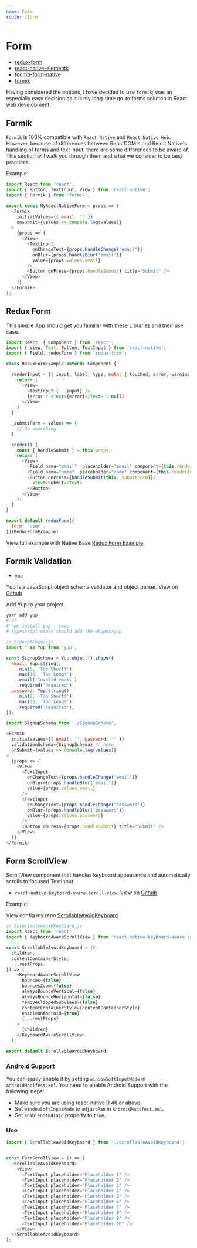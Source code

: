 ```yaml
---
name: Form
route: /form
---
```


# Form

- [redux-form](https://redux-form.com/7.4.2/)
- [react-native-elements](https://github.com/react-native-training/react-native-elements)
- [tcomb-form-native](https://github.com/gcanti/tcomb-form-native)
- [formik](https://github.com/jaredpalmer/formik)


Having considered the options, I have decided to use `formik`; 
was an especially easy decision as it is my long-time go-to forms solution in React web development.


## Formik

`Formik` is 100% compatible with `React Native` and `React Native Web`. 
However, because of differences between ReactDOM's and React Native's handling of forms and text input, 
there are some differences to be aware of. 
This section will walk you through them and what we consider to be best practices.


Example:

```js
import React from 'react';
import { Button, TextInput, View } from 'react-native';
import { Formik } from 'formik';

export const MyReactNativeForm = props => (
  <Formik
    initialValues={{ email: '' }}
    onSubmit={values => console.log(values)}
  >
    {props => (
      <View>
        <TextInput
          onChangeText={props.handleChange('email')}
          onBlur={props.handleBlur('email')}
          value={props.values.email}
        />
        <Button onPress={props.handleSubmit} title="Submit" />
      </View>
    )}
  </Formik>
);
```


## Redux Form

This simple App should get you familiar with these Libraries and their use case.

```js
import React, { Component } from 'react';
import { View, Text, Button, TextInput } from 'react-native';
import { Field, reduxForm } from 'redux-form';

class ReduxFormExample extends Component {

  renderInput = ({ input, label, type, meta: { touched, error, warning } }) => {
    return (
      <View>
        <TextInput {...input} />
        {error ? <Text>{error}</Text> : null}
      </View>
    )
  }

  _submitForm = values => {
    // Do something
  }

  render() {
    const { handleSubmit } = this.props;
    return (
      <View>
        <Field name="email"  placeholder="email" component={this.renderInput} />
        <Field name="name"  placeholder="name" component={this.renderInput} />
        <Button onPress={handleSubmit(this._submitForm)}>
          <Text>Submit</Text>
        </Button>
      </View>
    );
  }
}

export default reduxForm({
  form: 'user',
})(ReduxFormExample)
```

View full example with Native Base [Redux Form Example](https://docs.nativebase.io/docs/examples/ReduxFormExample.html)


## Formik Validation

- `yup`

Yup is a JavaScript object schema validator and object parser. View on [Github](https://github.com/jquense/yup)

Add Yup to your project

```sh
yarn add yup
# or
# npm install yup --save
# typescript users should add the @types/yup
```

```js
// SignupSchema.js
import * as Yup from 'yup';

const SignupSchema = Yup.object().shape({
  email: Yup.string()
    .min(6, 'Too Short!')
    .max(30, 'Too Long!')
    .email('Invalid email')
    .required('Required'),
  password: Yup.string()
    .min(8, 'Too Short!')
    .max(20, 'Too Long!')
    .required('Required'),
});
```

```js
import SignupSchema from './SignupSchema';

<Formik
  initialValues={{ email: '', password: '' }}
  validationSchema={SignupSchema} // here
  onSubmit={values => console.log(values)}
>
  {props => (
    <View>
      <TextInput
        onChangeText={props.handleChange('email')}
        onBlur={props.handleBlur('email')}
        value={props.values.email}
      />
      <TextInput
        onChangeText={props.handleChange('password')}
        onBlur={props.handleBlur('password')}
        value={props.values.password}
      />
      <Button onPress={props.handleSubmit} title="Submit" />
    </View>
  )}
</Formik>
```

## Form ScrollView

ScrollView component that handles keyboard appearance and automatically scrolls to focused TextInput.

- `react-native-keyboard-aware-scroll-view`. View on [Github](https://github.com/APSL/react-native-keyboard-aware-scroll-view)

Example: 

View config my repo [ScrollableAvoidKeyboard](https://github.com/tuantvk/react-native-flawless-ui/blob/master/src/common/ScrollableAvoidKeyboard.js)

```js
// ScrollableAvoidKeyboard.js
import React from 'react';
import { KeyboardAwareScrollView } from 'react-native-keyboard-aware-scroll-view';

const ScrollableAvoidKeyboard = ({
  children,
  contentContainerStyle,
  ...restProps,
}) => (
    <KeyboardAwareScrollView
      bounces={false}
      bouncesZoom={false}
      alwaysBounceVertical={false}
      alwaysBounceHorizontal={false}
      removeClippedSubviews={false}
      contentContainerStyle={contentContainerStyle}
      enableOnAndroid={true}
      {...restProps}
    >
      {children}
    </KeyboardAwareScrollView>
  );

export default ScrollableAvoidKeyboard;
```

### Android Support

You can easily enable it by setting `windowSoftInputMode` in `AndroidManifest.xml`.
You need to enable Android Support with the following steps:

- Make sure you are using react-native 0.46 or above.
- Set `windowSoftInputMode` to `adjustPan` in `AndroidManifest.xml`.
- Set `enableOnAndroid` property to `true`.


### Use 

```js
import { ScrollableAvoidKeyboard } from './ScrollableAvoidKeyboard';


const FormScrollView = () => (
  <ScrollableAvoidKeyboard>
    <View>
      <TextInput placeholder="Placeholder 1" />
      <TextInput placeholder="Placeholder 2" />
      <TextInput placeholder="Placeholder 3" />
      <TextInput placeholder="Placeholder 4" />
      <TextInput placeholder="Placeholder 5" />
      <TextInput placeholder="Placeholder 6" />
      <TextInput placeholder="Placeholder 7" />
      <TextInput placeholder="Placeholder 8" />
      <TextInput placeholder="Placeholder 9" />
      <TextInput placeholder="Placeholder 10" />
    </View>
  </ScrollableAvoidKeyboard>
);
```